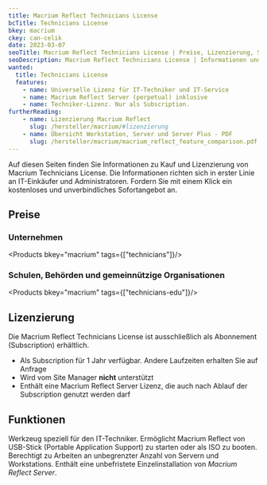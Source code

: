 ```yaml
---
title: Macrium Reflect Technicians License
bcTitle: Technicians License
bkey: macrium
ckey: can-celik
date: 2023-03-07
seoTitle: Macrium Reflect Technicians License | Preise, Lizenzierung, Subscriptions
seoDescription: Macrium Reflect Technicians License | Informationen und Beratung zu Fragen bei Lizenzierung und Kosten.
wanted:
  title: Technicians License
  features:
    - name: Universelle Lizenz für IT-Techniker und IT-Service
    - name: Macrium Reflect Server (perpetual) inklusive
    - name: Techniker-Lizenz. Nur als Subscription.
furtherReading:
    - name: Lizenzierung Macrium Reflect
      slug: /hersteller/macrium/#lizenzierung
    - name: Übersicht Workstation, Server und Server Plus - PDF
      slug: /hersteller/macrium/macrium_reflect_feature_comparison.pdf
---
```




<Intro>

Auf diesen Seiten finden Sie Informationen zu Kauf und Lizenzierung von Macrium Technicians License.
Die Informationen richten sich in erster Linie an IT-Einkäufer und Administratoren.
Fordern Sie mit einem Klick ein kostenloses und unverbindliches Sofortangebot an.

</Intro>

<TOC />



## Preise

### Unternehmen

<Products bkey="macrium" tags={["technicians"]}/>

### Schulen, Behörden und gemeinnützige Organisationen

<Products bkey="macrium" tags={["technicians-edu"]}/>


## Lizenzierung

<ArrowList>

Die Macrium Reflect Technicians License ist ausschließlich als Abonnement (Subscription) erhältlich.

- Als Subscription für 1 Jahr verfügbar. Andere Laufzeiten erhalten Sie auf Anfrage
- Wird vom Site Manager **nicht** unterstützt
- Enthält eine Macrium Reflect Server Lizenz, die auch nach Ablauf der Subscription genutzt werden darf

</ArrowList>


## Funktionen

Werkzeug speziell für den IT-Techniker. Ermöglicht Macrium Reflect von USB-Stick (Portable Application Support) zu starten oder als ISO zu booten. Berechtigt zu Arbeiten an unbegrenzter Anzahl von Servern und Workstations.
Enthält eine unbefristete Einzelinstallation von *Macrium Reflect Server*.
